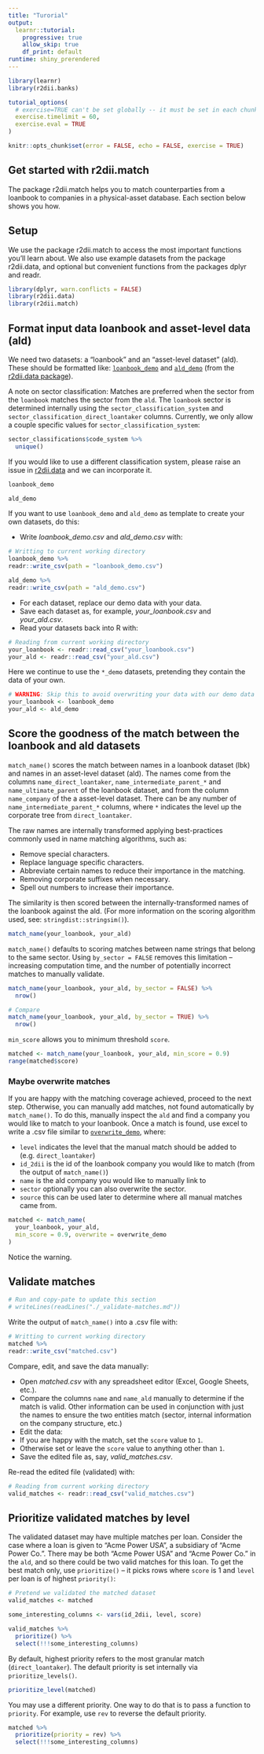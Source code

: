 ```yaml
---    
title: "Turorial"    
output:     
  learnr::tutorial:    
    progressive: true    
    allow_skip: true    
    df_print: default    
runtime: shiny_prerendered    
---    
```


    
```r
library(learnr)
library(r2dii.banks)

tutorial_options(
  # exercise=TRUE can't be set globally -- it must be set in each chunk
  exercise.timelimit = 60,
  exercise.eval = TRUE
)

knitr::opts_chunk$set(error = FALSE, echo = FALSE, exercise = TRUE)
```    

    
## Get started with r2dii.match    

    


The package r2dii.match helps you to match counterparties from a loanbook to companies in a physical-asset database. Each section below shows you how.    

## Setup    

We use the package r2dii.match to access the most important functions you'll learn about. We also use example datasets from the package r2dii.data, and optional but convenient functions from the packages dplyr and readr.    

```r
library(dplyr, warn.conflicts = FALSE)
library(r2dii.data)
library(r2dii.match)
```    

## Format input data loanbook and asset-level data (ald)    

We need two datasets: a "loanbook" and an "asset-level dataset" (ald). These should be formatted like:  [`loanbook_demo`](https://2degreesinvesting.github.io/r2dii.data/reference/loanbook_demo.html) and [`ald_demo`](https://2degreesinvesting.github.io/r2dii.data/reference/ald_demo.html) (from the [r2dii.data package](https://2degreesinvesting.github.io/r2dii.data)).    

A note on sector classification: Matches are preferred when the sector from the `loanbook` matches the sector from the `ald`. The `loanbook` sector is determined internally using the `sector_classification_system` and `sector_classification_direct_loantaker` columns. Currently, we only allow a couple specific values for `sector_classification_system`:    
```r
sector_classifications$code_system %>%
  unique()
```    

If you would like to use a different classification system, please raise an issue in [r2dii.data](https://github.com/2DegreesInvesting/r2dii.data) and we can incorporate it.    

```r
loanbook_demo

ald_demo
```    

If you want to use `loanbook_demo` and `ald_demo` as template to create your own datasets, do this:    

* Write _loanbook\_demo.csv_ and _ald\_demo.csv_ with:    

```r    
# Writting to current working directory    
loanbook_demo %>%    
readr::write_csv(path = "loanbook_demo.csv")    

ald_demo %>%    
readr::write_csv(path = "ald_demo.csv")    
```    

* For each dataset, replace our demo data with your data.    
* Save each dataset as, for example, _your\_loanbook.csv_ and _your\_ald.csv_.    
* Read your datasets back into R with:    

```r    
# Reading from current working directory    
your_loanbook <- readr::read_csv("your_loanbook.csv")    
your_ald <- readr::read_csv("your_ald.csv")    
```    

Here we continue to use the `*_demo` datasets, pretending they contain the data of your own.    

```r
# WARNING: Skip this to avoid overwriting your data with our demo data
your_loanbook <- loanbook_demo
your_ald <- ald_demo
```    

## Score the goodness of the match between the loanbook and ald datasets    

`match_name()` scores the match between names in a loanbook dataset (lbk) and names in an asset-level dataset (ald). The names come from the columns `name_direct_loantaker`, `name_intermediate_parent_*` and `name_ultimate_parent` of the loanbook dataset, and from the column `name_company` of the a asset-level dataset. There can be any number of `name_intermediate_parent_*` columns, where `*` indicates the level up the corporate tree from `direct_loantaker`.    

The raw names are internally transformed applying best-practices commonly used in name matching algorithms, such as:    

* Remove special characters.    
* Replace language specific characters.    
* Abbreviate certain names to reduce their importance in the matching.    
* Removing corporate suffixes when necessary.    
* Spell out numbers to increase their importance.    

The similarity is then scored between the internally-transformed names of the loanbook against the ald. (For more information on the scoring algorithm used, see: `stringdist::stringsim()`).    

```r
match_name(your_loanbook, your_ald)
```    

`match_name()` defaults to scoring matches between name strings that belong to the same sector. Using `by_sector = FALSE` removes this limitation -- increasing computation time, and the number of potentially incorrect matches to manually validate.    

```r
match_name(your_loanbook, your_ald, by_sector = FALSE) %>%
  nrow()

# Compare
match_name(your_loanbook, your_ald, by_sector = TRUE) %>%
  nrow()
```    

`min_score` allows you to minimum threshold `score`.    

```r
matched <- match_name(your_loanbook, your_ald, min_score = 0.9)
range(matched$score)
```    

### Maybe overwrite matches    

If you are happy with the matching coverage achieved, proceed to the next step. Otherwise, you can manually add matches, not found automatically by `match_name()`. To do this, manually inspect the `ald` and find a company you would like to match to your loanbook. Once a match is found, use excel to write a .csv file similar to [`overwrite_demo`](https://2degreesinvesting.github.io/r2dii.data/reference/overwrite_demo.html), where:    

* `level` indicates the level that the manual match should be added to (e.g. `direct_loantaker`)    
* `id_2dii` is the id of the loanbook company you would like to match (from the output of `match_name()`)    
* `name` is the ald company you would like to manually link to    
* `sector` optionally you can also overwrite the sector.    
* `source` this can be used later to determine where all manual matches came from.    

```r
matched <- match_name(
  your_loanbook, your_ald,
  min_score = 0.9, overwrite = overwrite_demo
)
```    

Notice the warning.    

## Validate matches    

```r
# Run and copy-pate to update this section
# writeLines(readLines("./_validate-matches.md"))
```    

Write the output of `match_name()` into a .csv file with:    

```r    
# Writting to current working directory    
matched %>%    
readr::write_csv("matched.csv")    
```    

Compare, edit, and save the data manually:    

* Open _matched.csv_ with any spreadsheet editor (Excel, Google Sheets, etc.).    
* Compare the columns `name` and `name_ald` manually to determine if the match is valid. Other information can be used in conjunction with just the names to ensure the two entities match (sector, internal information on the company structure, etc.)    
* Edit the data:    
* If you are happy with the match, set the `score` value to `1`.    
* Otherwise set or leave the `score` value to anything other than `1`.    
* Save the edited file as, say, _valid_matches.csv_.    

Re-read the edited file (validated) with:    

```r    
# Reading from current working directory    
valid_matches <- readr::read_csv("valid_matches.csv")    
```    


## Prioritize validated matches by level    

The validated dataset may have multiple matches per loan. Consider the case where a loan is given to "Acme Power USA", a subsidiary of "Acme Power Co.". There may be both "Acme Power USA" and "Acme Power Co." in the `ald`, and so there could be two valid matches for this loan. To get the best match only, use `prioritize()` -- it picks rows where `score` is 1 and `level` per loan is of highest `priority()`:    

```r
# Pretend we validated the matched dataset
valid_matches <- matched

some_interesting_columns <- vars(id_2dii, level, score)

valid_matches %>%
  prioritize() %>%
  select(!!!some_interesting_columns)
```    

By default, highest priority refers to the most granular match (`direct_loantaker`). The default priority is set internally via `prioritize_levels()`.    

```r
prioritize_level(matched)
```    

You may use a different priority. One way to do that is to pass a function to `priority`. For example, use `rev` to reverse the default priority.    

```r
matched %>%
  prioritize(priority = rev) %>%
  select(!!!some_interesting_columns)
```    
